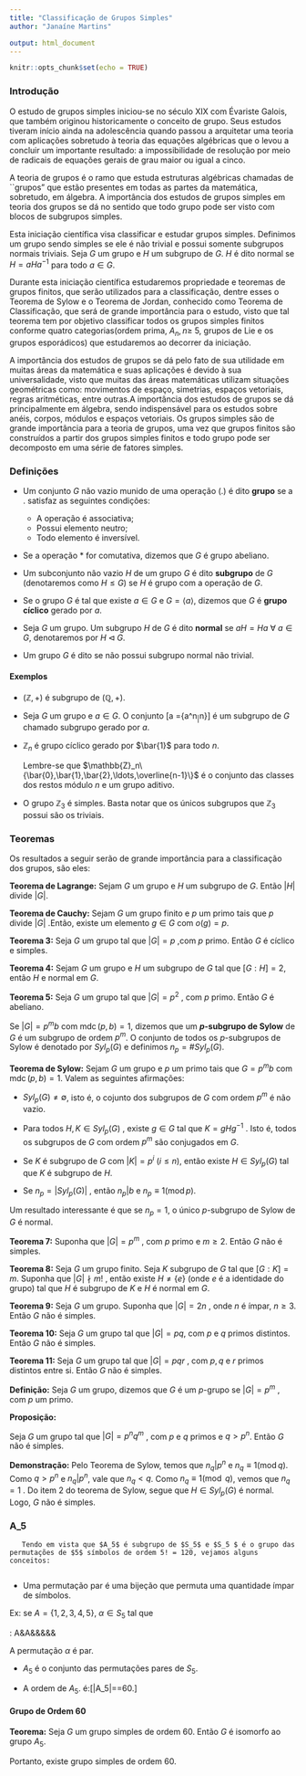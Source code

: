 ```yaml
---
title: "Classificação de Grupos Simples"
author: "Janaíne Martins"

output: html_document
---
```


```r
knitr::opts_chunk$set(echo = TRUE)
```
### Introdução
O estudo de grupos simples iniciou-se no século XIX com Évariste Galois, que também originou historicamente o conceito de grupo. Seus estudos tiveram início ainda na adolescência quando passou a arquitetar uma teoria com aplicações sobretudo à teoria das equações algébricas que o levou a concluir um importante resultado: a impossibilidade de resolução por meio
de radicais de equações gerais de grau maior ou igual a cinco.

A teoria de grupos é o ramo que estuda estruturas algébricas
chamadas de ``grupos" que estão presentes em todas as partes da matemática, sobretudo, em álgebra.
A importância dos estudos de grupos simples em teoria dos grupos se dá no sentido que todo grupo pode ser visto com blocos de subgrupos simples. 

 Esta iniciação científica visa classificar e estudar grupos simples. Definimos um grupo sendo simples se ele é não trivial e possui somente subgrupos normais triviais. Seja $G$ um grupo e $H$ um subgrupo de $G$. $H$ é dito normal  se $H = aHa^{-1}$ para todo $a\in G$.
 
 Durante esta iniciação científica estudaremos propriedade e teoremas de grupos finitos, que serão utilizados para a classificação, dentre esses o Teorema de Sylow e o Teorema de Jordan, conhecido como Teorema de Classificação, que será de grande importância para o estudo, visto que tal teorema tem por objetivo classificar todos os grupos simples finitos conforme
 quatro categorias(ordem prima, $A_n, n \geq$ 5, grupos de Lie e os grupos esporádicos) que estudaremos ao decorrer da iniciação. 
 
 A importância dos estudos de grupos se dá pelo fato de sua utilidade em muitas áreas da matemática e suas aplicações é devido à sua universalidade, visto que muitas das áreas matemáticas utilizam situações geométricas como: movimentos de espaço, simetrias, espaços vetoriais, regras aritméticas, entre outras.A importância dos estudos de grupos se dá principalmente em álgebra, sendo indispensável para os estudos sobre anéis, corpos, módulos e espaços vetoriais. Os grupos simples são de grande importância para a teoria de grupos, uma vez que grupos finitos são construídos a partir dos grupos simples finitos e todo grupo pode ser decomposto em uma série de fatores simples.
 
### Definições

- Um conjunto $G$ não vazio munido de uma operação (.) é dito **grupo** se a $.$ satisfaz as seguintes condições:

  - A operação é associativa;
  - Possui elemento neutro;
  - Todo elemento é inversível.


- Se a operação $*$ for comutativa, dizemos que $G$ é grupo abeliano. 

- Um subconjunto não vazio $H$ de um grupo $G$  é dito **subgrupo** de $G$ (denotaremos como $H \leq G$) se $H$ é grupo com a operação de $G$.
- Se o grupo $G$ é tal que existe $a\in G$ e $G=\langle a\rangle$, dizemos que $G$ é **grupo cíclico** gerado por $a$.
- Seja $G$ um grupo. Um subgrupo $H$ de $G$ é dito **normal** se $aH = Ha  ~\forall~a\in G$, denotaremos por $H\lhd G$.
- Um grupo $G$ é dito \textbf{simples} se não possui subgrupo normal não trivial.

#### Exemplos
- $(\mathbb{Z},+)$ é subgrupo de $(\mathbb{Q},+)$.
- Seja $G$ um grupo e $a\in G$. O conjunto \[\langle a \rangle =\{a^n~|~n\in\mathbb{Z}\}\] é um subgrupo de $G$ chamado subgrupo gerado por $a$.
- $\mathbb{Z}_n$ é grupo cíclico gerado por $\bar{1}$ para todo $n$.
    
    Lembre-se que $\mathbb{Z}_n\{\bar{0},\bar{1},\bar{2},\ldots,\overline{n-1}\}$ é o conjunto das classes dos restos módulo $n$ e um grupo aditivo.
    
-  O grupo $\mathbb{Z}_3$ é simples. Basta notar que os únicos subgrupos que $\mathbb{Z}_3$ possui são os triviais.


 
### Teoremas
Os resultados a seguir serão de grande importância para a classificação dos grupos, são eles:

**Teorema de Lagrange:**
Sejam $G$ um grupo e $H$ um subgrupo de $G$. Então $|H|$ divide $|G|$.

**Teorema de Cauchy:** 
Sejam $G$ um grupo finito e $p$ um primo tais que $p$ divide $| G |$ .Então, existe um elemento $g\in G$ com $o(g) = p$.

**Teorema 3:**
Seja $G$ um grupo tal que $| G |= p$ ,com $p$ primo. Então $G$ é cíclico e simples.

**Teorema 4:**
Sejam $G$ um grupo e $H$ um subgrupo de $G$ tal que $[G:H]=2$, então $H$ e normal em $G$.

**Teorema 5:**
Seja $G$ um grupo tal que $| G |= p^2$ , com $p$ primo. Então $G$ é abeliano.

Se $|G|=p^mb$ com $\operatorname{mdc}(p,b)=1$, dizemos que um **$p$-subgrupo de Sylow** de $G$ é um subgrupo de ordem $p^m$. O conjunto de todos os $p$-subgrupos de Sylow é denotado por $Syl_p(G)$ e definimos $n_p=\# Syl_p(G)$.

**Teorema de Sylow:**
Sejam $G$ um grupo e $p$ um primo tais que $G=p^mb$ com $\operatorname{mdc}(p,b)=1$. Valem as seguintes afirmações:

 - $Syl_p(G)\neq \emptyset$, isto é, o cojunto dos subgrupos de $G$ com ordem $p^m$ é não vazio.

 - Para todos $H, K \in Syl_p (G)$ , existe $g \in G$ tal que $K = gHg^{−1}$ . Isto é, todos os subgrupos de $G$ com ordem $p^m$ são conjugados em $G$.

 - Se $K$ é subgrupo de $G$ com $| K |= p^i~ (i \leq n)$, então existe $H\in Syl_p (G)$ tal que $K$ é subgrupo de $H$.
 
 - Se $n_p =| Syl_p (G) |$ , então $n_p | b$ e $n_p \equiv 1 (\operatorname{mod} p)$.

Um resultado interessante é que se $n_p=1$, o único $p$-subgrupo de Sylow de $G$ é normal.

**Teorema 7:** 
Suponha que $| G |= p^m$ , com $p$ primo e $m\geq 2$. Então $G$ não é simples.

**Teorema 8:**
Seja $G$ um grupo finito. Seja $K$ subgrupo de $G$ tal que $[G : K] = m$. Suponha que $| G |\nmid m!$ , então existe $H \neq\{ e \}$ (onde $e$ é a identidade do grupo) tal que $H$ é subgrupo de $K$ e $H$ é normal em $G$.

**Teorema 9:**
Seja $G$ um grupo. Suponha que $| G |= 2n$ , onde $n$ é ímpar, $n\geq 3$. Então $G$ não é simples.
 
**Teorema 10:**
Seja $G$ um grupo tal que $|G|=pq$, com $p$ e $q$ primos distintos. Então $G$ não é simples.
    
**Teorema 11:**
Seja $G$ um grupo tal que $| G |=pqr$ , com $p,q$ e $r$ primos distintos entre si. Então $G$ não é simples.

**Definição:** Seja $G$ um grupo, dizemos que $G$ é um $p$-grupo se $| G |= p^m$ , com $p$ um primo.

**Proposição:**

Seja $G$ um grupo tal que $| G |=p^n q^m$ , com $p$ e $q$ primos e $q > p^n$. Então $G$ não é simples.


**Demonstração:** Pelo Teorema de Sylow, temos que
$n_q | p^n$ e $n_q \equiv 1 (\operatorname{mod} q)$. Como $q > p^n$ e $n_q | p^n$, vale que $n_q < q$.
Como $n_q \equiv 1 (\operatorname{mod}~q)$, vemos que $n_q = 1$ . Do item 2 do teorema de Sylow, segue que $H\in Syl_p (G)$ é normal. Logo, $G$ não é simples.

### A_5
       Tendo em vista que $A_5$ é subgrupo de $S_5$ e $S_5 $ é o grupo das permutações de $5$ símbolos de ordem 5! = 120, vejamos alguns conceitos:
       
- Uma permutação par é uma bijeção que permuta uma quantidade ímpar de símbolos.
       
Ex: se $A=\{1,2,3,4,5\},~ \alpha\in S_5$ tal que
       
\alpha: A&\rightarrow A\nonumber
1&\mapsto 1\nonumber
2&\mapsto 3\nonumber
3&\mapsto 4\nonumbe
4&\mapsto 2\nonumber
5&\mapsto 5\nonumber
      
        
A permutação $\alpha$ é par.
        
- $A_5$ é o conjunto das permutações pares de $S_5$.
        
- A ordem de $A_5$. é:\[|A_5|=\displaystyle\frac{|G|}{2}=60.\]
     
      
#### Grupo de Ordem 60
  
**Teorema:**
    Seja $G$ um grupo simples de ordem $60$. Então $G$ é isomorfo ao grupo $A_5$.
   
Portanto, existe grupo simples de ordem 60.